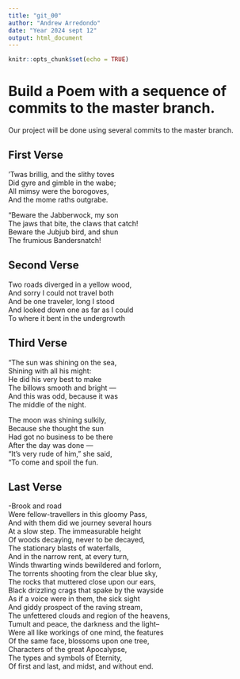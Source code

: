 ```yaml
---
title: "git_00"
author: "Andrew Arredondo"
date: "Year 2024 sept 12"
output: html_document
---
```


```r
knitr::opts_chunk$set(echo = TRUE)
```
# Build a Poem with a sequence of commits to the master branch.
Our project will be done using several commits to the master branch.
<!-- Do not modify or change any text in "!--" bracketed areas such as this --- these are instructions to
you, if you change any of this the git program will notice it and compromise your git merging strategy !-->

## First Verse 
<!--Put the first five lines of a poem by Lewis Carrol in this section!-->
’Twas brillig, and the slithy toves   
   Did gyre and gimble in the wabe;   
All mimsy were the borogoves,  
   And the mome raths outgrabe.  

“Beware the Jabberwock, my son  
   The jaws that bite, the claws that catch!  
Beware the Jubjub bird, and shun  
   The frumious Bandersnatch!  



## Second Verse
<!--Put the first five lines of a poem by Robert Frost here!-->

Two roads diverged in a yellow wood,  
And sorry I could not travel both  
And be one traveler, long I stood  
And looked down one as far as I could  
To where it bent in the undergrowth


## Third Verse
<!--Put the first two verses of The Walrus and the Carpenter here!-->

"The sun was shining on the sea,  
      Shining with all his might:  
He did his very best to make  
      The billows smooth and bright —  
And this was odd, because it was  
      The middle of the night.  

The moon was shining sulkily,  
      Because she thought the sun  
Had got no business to be there  
      After the day was done —  
"It's very rude of him," she said,  
      "To come and spoil the fun.  


## Last Verse
<!--Put a short poem of your choice 8-20 lines,here!-->

-Brook and road  
Were fellow-travellers in this gloomy Pass,  
And with them did we journey several hours  
At a slow step. The immeasurable height  
Of woods decaying, never to be decayed,  
The stationary blasts of waterfalls,  
And in the narrow rent, at every turn,  
Winds thwarting winds bewildered and forlorn,  
The torrents shooting from the clear blue sky,  
The rocks that muttered close upon our ears,  
Black drizzling crags that spake by the wayside  
As if a voice were in them, the sick sight  
And giddy prospect of the raving stream,  
The unfettered clouds and region of the heavens,  
Tumult and peace, the darkness and the light--  
Were all like workings of one mind, the features  
Of the same face, blossoms upon one tree,  
Characters of the great Apocalypse,  
The types and symbols of Eternity,  
Of first and last, and midst, and without end.  

